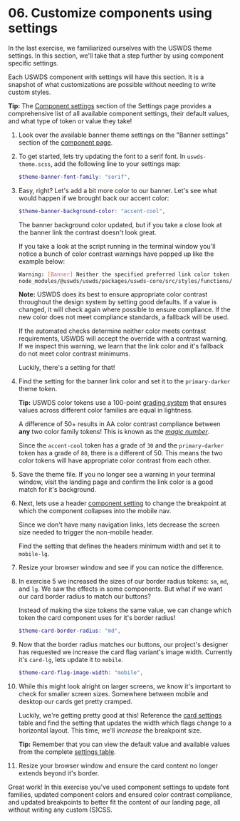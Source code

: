 # 06. Customize components using settings

In the last exercise, we familiarized ourselves with the USWDS theme settings. In this section, we'll take that a step further by using component specific settings.

Each USWDS component with settings will have this section. It is a snapshot of what customizations are possible without needing to write custom styles.

**Tip:** The [Component settings](https://designsystem.digital.gov/documentation/settings/#component-settings-2) section of the Settings page provides a comprehensive list of all available component settings, their default values, and what type of token or value they take!

1. Look over the available banner theme settings on the "Banner settings" section of the [component page](https://designsystem.digital.gov/components/banner/).

1. To get started, lets try updating the font to a serif font. In `uswds-theme.scss`, add the following line to your settings map:
   ```scss
   $theme-banner-font-family: "serif",
   ```
1. Easy, right? Let's add a bit more color to our banner. Let's see what would happen if we brought back our accent color:

   ```scss
   $theme-banner-background-color: "accent-cool",
   ```

   The banner background color updated, but if you take a close look at the banner link the contrast doesn't look great.

   If you take a look at the script running in the terminal window you'll notice a bunch of color contrast warnings have popped up like the example below:

   ```sh
   Warning: [Banner] Neither the specified preferred link color token (`base-lighter`) nor the fallback link color token (`primary`) have AA contrast on a `accent-cool` background. Using `primary`. Please check your source code and project settings.
   node_modules/@uswds/uswds/packages/uswds-core/src/styles/functions/color/get-color-token-from-bg.scss 65:7   get-color-token-from-bg()
   ```

   **Note:** USWDS does its best to ensure appropriate color contrast throughout the design system by setting good defaults. If a value is changed, it will check again where possible to ensure compliance. If the new color does not meet compliance standards, a fallback will be used.

   If the automated checks determine neither color meets contrast requirements, USWDS will accept the override with a contrast warning. If we inspect this warning, we learn that the link color and it's fallback do not meet color contrast minimums.

   Luckily, there's a setting for that!

1. Find the setting for the banner link color and set it to the `primary-darker` theme token.

   **Tip:** USWDS color tokens use a 100-point [grading system](https://designsystem.digital.gov/design-tokens/color/overview/#magic-number-2) that ensures values across different color families are equal in lightness.

   A difference of 50+ results in AA color contrast compliance between **any** two color family tokens! This is known as the [_magic number_](https://designsystem.digital.gov/design-tokens/color/overview/#magic-number-2).

   Since the `accent-cool` token has a grade of `30` and the `primary-darker` token has a grade of `80`, there is a different of 50. This means the two color tokens will have appropriate color contrast from each other.

1. Save the theme file. If you no longer see a warning in your terminal window, visit the landing page and confirm the link color is a good match for it's background.
1. Next, lets use a header [component setting](https://designsystem.digital.gov/components/header/#implementation) to change the breakpoint at which the component collapses into the mobile nav.

   Since we don't have many navigation links, lets decrease the screen size needed to trigger the non-mobile header.

   Find the setting that defines the headers minimum width and set it to `mobile-lg`.

1. Resize your browser window and see if you can notice the difference.
1. In exercise 5 we increased the sizes of our border radius tokens: `sm`, `md`, and `lg`. We saw the effects in some components. But what if we want our card border radius to match our buttons?

   Instead of making the size tokens the same value, we can change which token the card component uses for it's border radius!

   ```scss
   $theme-card-border-radius: "md",
   ```

1. Now that the border radius matches our buttons, our project's designer has requested we increase the card flag variant's image width. Currently it's `card-lg`, lets update it to `mobile`.
   ```scss
   $theme-card-flag-image-width: "mobile",
   ```
1. While this might look alright on larger screens, we know it's important to check for smaller screen sizes. Somewhere between mobile and desktop our cards get pretty cramped.

   Luckily, we're getting pretty good at this! Reference the [card settings](https://designsystem.digital.gov/components/card/#using-the-card-component-2) table and find the setting that updates the width which flags change to a horizontal layout. This time, we'll _increase_ the breakpoint size.

   **Tip:** Remember that you can view the default value and available values from the complete [settings table](https://designsystem.digital.gov/documentation/settings/#component-settings-2).

1. Resize your browser window and ensure the card content no longer extends beyond it's border.

Great work! In this exercise you've used component settings to update font families, updated component colors and ensured color contrast compliance, and updated breakpoints to better fit the content of our landing page, all without writing any custom (S)CSS.
